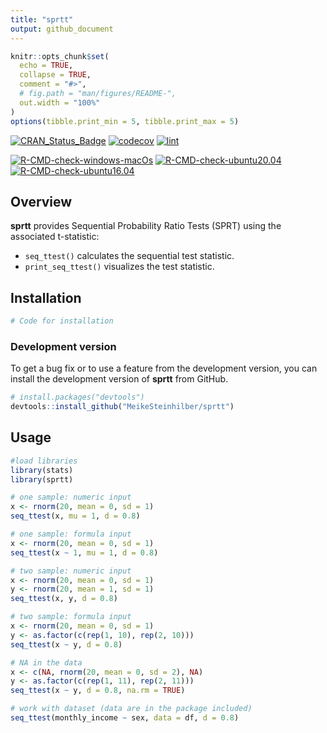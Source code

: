 ```yaml
---
title: "sprtt"
output: github_document
---
```


```r
knitr::opts_chunk$set(
  echo = TRUE,
  collapse = TRUE,
  comment = "#>",
  # fig.path = "man/figures/README-",
  out.width = "100%"
)
options(tibble.print_min = 5, tibble.print_max = 5)
```

<!-- badges: start -->
[![CRAN_Status_Badge](http://www.r-pkg.org/badges/version/sprtt?color=green)](https://cran.r-project.org/package=sprtt) [![codecov](https://codecov.io/gh/MeikeSteinhilber/sprtt/branch/main/graph/badge.svg?token=IQHTDTRBAW)](https://codecov.io/gh/MeikeSteinhilber/sprtt)
[![lint](https://github.com/MeikeSteinhilber/sprtt/actions/workflows/lint.yaml/badge.svg)](https://github.com/MeikeSteinhilber/sprtt/actions/workflows/lint.yaml)


[![R-CMD-check-windows-macOs](https://github.com/MeikeSteinhilber/sprtt/workflows/R-CMD-check-windows-macOs/badge.svg)](https://github.com/MeikeSteinhilber/sprtt/actions)
[![R-CMD-check-ubuntu20.04](https://github.com/MeikeSteinhilber/sprtt/workflows/R-CMD-check-ubuntu20.04/badge.svg)](https://github.com/MeikeSteinhilber/sprtt/actions)
[![R-CMD-check-ubuntu16.04](https://github.com/MeikeSteinhilber/sprtt/workflows/R-CMD-check-ubuntu16.04/badge.svg)](https://github.com/MeikeSteinhilber/sprtt/actions)



<!-- badges: end -->

## Overview

**sprtt** provides Sequential Probability Ratio Tests (SPRT) using the associated t-statistic:

-   `seq_ttest()` calculates the sequential test statistic.
-   `print_seq_ttest()` visualizes the test statistic.

## Installation

```r
# Code for installation

```

### Development version

To get a bug fix or to use a feature from the development version, you can install the development version of **sprtt** from GitHub.
```r
# install.packages("devtools")
devtools::install_github("MeikeSteinhilber/sprtt")
```


   

## Usage

```r
#load libraries
library(stats)
library(sprtt)

# one sample: numeric input
x <- rnorm(20, mean = 0, sd = 1)
seq_ttest(x, mu = 1, d = 0.8)

# one sample: formula input
x <- rnorm(20, mean = 0, sd = 1)
seq_ttest(x ~ 1, mu = 1, d = 0.8)

# two sample: numeric input
x <- rnorm(20, mean = 0, sd = 1)
y <- rnorm(20, mean = 1, sd = 1)
seq_ttest(x, y, d = 0.8)

# two sample: formula input
x <- rnorm(20, mean = 0, sd = 1)
y <- as.factor(c(rep(1, 10), rep(2, 10)))
seq_ttest(x ~ y, d = 0.8)

# NA in the data
x <- c(NA, rnorm(20, mean = 0, sd = 2), NA)
y <- as.factor(c(rep(1, 11), rep(2, 11)))
seq_ttest(x ~ y, d = 0.8, na.rm = TRUE)

# work with dataset (data are in the package included)
seq_ttest(monthly_income ~ sex, data = df, d = 0.8)
```
